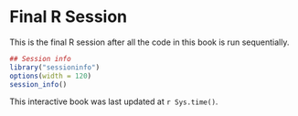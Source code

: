 # Final R Session {-}

This is the final R session after all the code in this book is run sequentially.

```r
## Session info
library("sessioninfo")
options(width = 120)
session_info()
```

This interactive book was last updated at `r Sys.time()`.

